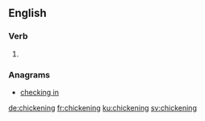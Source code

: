 ==English==

===Verb===
{{head|en|present participle}}

# {{present participle of|chicken|lang=en}}

===Anagrams===
* [[checking in#English|checking in]]

[[de:chickening]]
[[fr:chickening]]
[[ku:chickening]]
[[sv:chickening]]